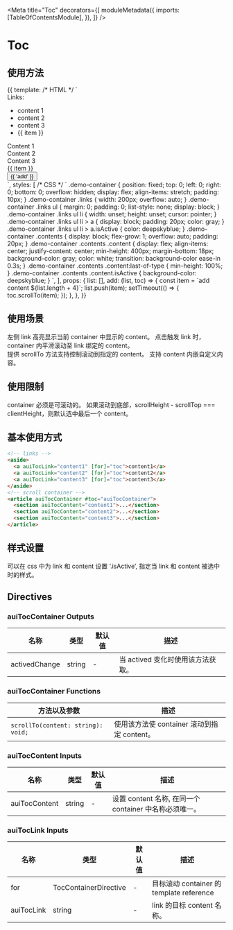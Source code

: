 

<Meta
  title="Toc"
  decorators={[
    moduleMetadata({
      imports: [TableOfContentsModule],
    }),
  ]}
/>

# Toc

## 使用方法

<Canvas>
  <Story name="toc" height="400px">
    {{
      template: /* HTML */ `
        <div class="demo-container">
          <div class="links">
            Links:
            <ul>
              <li>
                <a auiTocLink="content1" [for]="toc1">content 1</a>
              </li>
              <li>
                <a auiTocLink="content2" [for]="toc1">content 2</a>
              </li>
              <li>
                <a auiTocLink="content3" [for]="toc1">content 3</a>
              </li>
              <li *ngFor="let item of list">
                <a [auiTocLink]="item" [for]="toc1">{{ item }}</a>
              </li>
            </ul>
          </div>
          <div class="contents" auiTocContainer #toc1="auiTocContainer">
            <div class="content" auiTocContent="content1">Content 1</div>
            <div class="content" auiTocContent="content2">Content 2</div>
            <div class="content" auiTocContent="content3">Content 3</div>
            <div
              *ngFor="let item of list"
              class="content"
              [auiTocContent]="item"
              (click)="remove(item)"
            >
              {{ item }}
            </div>
            <button (click)="add(list, toc1)">{{ 'add' }}</button>
          </div>
        </div>
      `,
      styles: [
        /* CSS */ `
        .demo-container {
            position: fixed;
            top: 0;
            left: 0;
            right: 0;
            bottom: 0;
            overflow: hidden;
            display: flex;
            align-items: stretch;
            padding: 10px;
          }
          .demo-container .links {
            width: 200px;
            overflow: auto;
          }
          .demo-container .links ul {
            margin: 0;
            padding: 0;
            list-style: none;
            display: block;
          }
          .demo-container .links ul li {
            width: unset;
            height: unset;
            cursor: pointer;
          }
          .demo-container .links ul li > a {
            display: block;
            padding: 20px;
            color: gray;
          }
          .demo-container .links ul li > a.isActive {
            color: deepskyblue;
          }
          .demo-container .contents {
            display: block;
            flex-grow: 1;
            overflow: auto;
            padding: 20px;
          }
          .demo-container .contents .content {
            display: flex;
            align-items: center;
            justify-content: center;
            min-height: 400px;
            margin-bottom: 18px;
            background-color: gray;
            color: white;
            transition: background-color ease-in 0.3s;
          }
          .demo-container .contents .content:last-of-type {
            min-height: 100%;
          }
          .demo-container .contents .content.isActive {
            background-color: deepskyblue;
          }
      `,
      ],
      props: {
        list: [],
        add: (list, toc) => {
          const item = `add content ${list.length + 4}`;
          list.push(item);
          setTimeout(() => {
            toc.scrollTo(item);
          });
        },
      },
    }}
  </Story>
</Canvas>

## 使用场景

左侧 link 高亮显示当前 container 中显示的 content。
点击触发 link 时，container 内平滑滚动至 link 绑定的 content。  
提供 scrollTo 方法支持控制滚动到指定的 content。
支持 content 内嵌自定义内容。

## 使用限制

container 必须是可滚动的。
如果滚动到底部，scrollHeight - scrollTop === clientHeight，则默认选中最后一个 content。

## 基本使用方式

```html
<!-- links -->
<aside>
  <a auiTocLink="content1" [for]="toc">content1</a>
  <a auiTocLink="content2" [for]="toc">content2</a>
  <a auiTocLink="content3" [for]="toc">content3</a>
</aside>
<!-- scroll container -->
<article auiTocContainer #toc="auiTocContainer">
  <section auiTocContent="content1">...</section>
  <section auiTocContent="content2">...</section>
  <section auiTocContent="content3">...</section>
</article>
```

## 样式设置

可以在 css 中为 link 和 content 设置 ‘.isActive’, 指定当 link 和 content 被选中时的样式。

## Directives

### auiTocContainer Outputs

| 名称          | 类型   | 默认值 | 描述                              |
| ------------- | ------ | ------ | --------------------------------- |
| activedChange | string | -      | 当 actived 变化时使用该方法获取。 |

### auiTocContainer Functions

| 方法以及参数                       | 描述                                        |
| ---------------------------------- | ------------------------------------------- |
| `scrollTo(content: string): void;` | 使用该方法使 container 滚动到指定 content。 |

### auiTocContent Inputs

| 名称          | 类型   | 默认值 | 描述                                                   |
| ------------- | ------ | ------ | ------------------------------------------------------ |
| auiTocContent | string | -      | 设置 content 名称, 在同一个 container 中名称必须唯一。 |

### auiTocLink Inputs

| 名称       | 类型                  | 默认值 | 描述                                     |
| ---------- | --------------------- | ------ | ---------------------------------------- |
| for        | TocContainerDirective | -      | 目标滚动 container 的 template reference |
| auiTocLink | string                | -      | link 的目标 content 名称。               |
